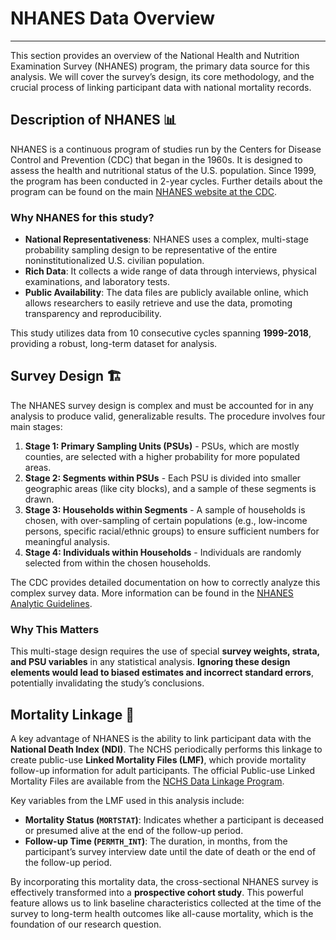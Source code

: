 # NHANES Data Overview

---

This section provides an overview of the National Health and Nutrition Examination Survey (NHANES) program, the primary data source for this analysis. We will cover the survey's design, its core methodology, and the crucial process of linking participant data with national mortality records.

## Description of NHANES 📊

NHANES is a continuous program of studies run by the Centers for Disease Control and Prevention (CDC) that began in the 1960s. It is designed to assess the health and nutritional status of the U.S. population. Since 1999, the program has been conducted in 2-year cycles. Further details about the program can be found on the main [NHANES website at the CDC](https://www.cdc.gov/nchs/nhanes/).

### Why NHANES for this study?

-   **National Representativeness**: NHANES uses a complex, multi-stage probability sampling design to be representative of the entire noninstitutionalized U.S. civilian population.
-   **Rich Data**: It collects a wide range of data through interviews, physical examinations, and laboratory tests.
-   **Public Availability**: The data files are publicly available online, which allows researchers to easily retrieve and use the data, promoting transparency and reproducibility.

This study utilizes data from 10 consecutive cycles spanning **1999-2018**, providing a robust, long-term dataset for analysis.

## Survey Design 🏗️

The NHANES survey design is complex and must be accounted for in any analysis to produce valid, generalizable results. The procedure involves four main stages:

1.  **Stage 1: Primary Sampling Units (PSUs)** - PSUs, which are mostly counties, are selected with a higher probability for more populated areas.
2.  **Stage 2: Segments within PSUs** - Each PSU is divided into smaller geographic areas (like city blocks), and a sample of these segments is drawn.
3.  **Stage 3: Households within Segments** - A sample of households is chosen, with over-sampling of certain populations (e.g., low-income persons, specific racial/ethnic groups) to ensure sufficient numbers for meaningful analysis.
4.  **Stage 4: Individuals within Households** - Individuals are randomly selected from within the chosen households.

The CDC provides detailed documentation on how to correctly analyze this complex survey data. More information can be found in the [NHANES Analytic Guidelines](https://wwwn.cdc.gov/nchs/nhanes/analyticguidelines.aspx).

::: {.callout-note}
### Why This Matters

This multi-stage design requires the use of special **survey weights, strata, and PSU variables** in any statistical analysis. **Ignoring these design elements would lead to biased estimates and incorrect standard errors**, potentially invalidating the study's conclusions.
:::

## Mortality Linkage 🔗

A key advantage of NHANES is the ability to link participant data with the **National Death Index (NDI)**. The NCHS periodically performs this linkage to create public-use **Linked Mortality Files (LMF)**, which provide mortality follow-up information for adult participants. The official Public-use Linked Mortality Files are available from the [NCHS Data Linkage Program](https://ftp.cdc.gov/pub/Health_Statistics/NCHS/datalinkage/linked_mortality/).


Key variables from the LMF used in this analysis include:

-   **Mortality Status (`MORTSTAT`)**: Indicates whether a participant is deceased or presumed alive at the end of the follow-up period.
-   **Follow-up Time (`PERMTH_INT`)**: The duration, in months, from the participant's survey interview date until the date of death or the end of the follow-up period.

By incorporating this mortality data, the cross-sectional NHANES survey is effectively transformed into a **prospective cohort study**. This powerful feature allows us to link baseline characteristics collected at the time of the survey to long-term health outcomes like all-cause mortality, which is the foundation of our research question.
        